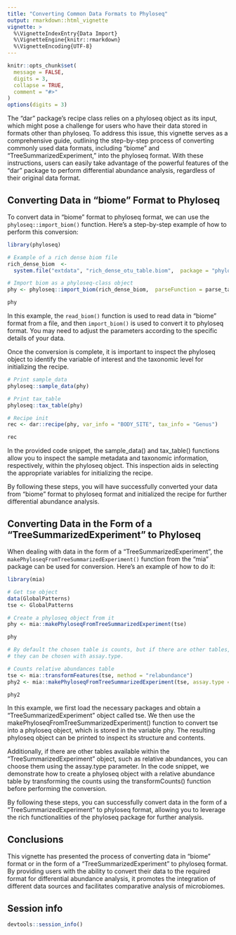 ```yaml
---
title: "Converting Common Data Formats to Phyloseq"
output: rmarkdown::html_vignette
vignette: >
  %\VignetteIndexEntry{Data Import}
  %\VignetteEngine{knitr::rmarkdown}
  %\VignetteEncoding{UTF-8}
---
```


```r
knitr::opts_chunk$set(
  message = FALSE,
  digits = 3,
  collapse = TRUE,
  comment = "#>"
)
options(digits = 3)
```

The "dar" package's recipe class relies on a phyloseq object as its input, which might pose a challenge for users who have their data stored in formats other than phyloseq. To address this issue, this vignette serves as a comprehensive guide, outlining the step-by-step process of converting commonly used data formats, including "biome" and "TreeSummarizedExperiment," into the phyloseq format. With these instructions, users can easily take advantage of the powerful features of the "dar" package to perform differential abundance analysis, regardless of their original data format.

## Converting Data in "biome" Format to Phyloseq

To convert data in "biome" format to phyloseq format, we can use the `phyloseq::import_biom()` function. Here's a step-by-step example of how to perform this conversion:

```r
library(phyloseq)

# Example of a rich dense biom file
rich_dense_biom  <-
  system.file("extdata", "rich_dense_otu_table.biom",  package = "phyloseq")

# Import biom as a phyloseq-class object
phy <- phyloseq::import_biom(rich_dense_biom,  parseFunction = parse_taxonomy_greengenes)

phy
```

In this example, the `read_biom()` function is used to read data in "biome" format from a file, and then `import_biom()` is used to convert it to phyloseq format. You may need to adjust the parameters according to the specific details of your data.

Once the conversion is complete, it is important to inspect the phyloseq object to identify the variable of interest and the taxonomic level for initializing the recipe.

```r
# Print sample_data
phyloseq::sample_data(phy)

# Print tax_table
phyloseq::tax_table(phy)

# Recipe init
rec <- dar::recipe(phy, var_info = "BODY_SITE", tax_info = "Genus")

rec
```

In the provided code snippet, the sample_data() and tax_table() functions allow you to inspect the sample metadata and taxonomic information, respectively, within the phyloseq object. This inspection aids in selecting the appropriate variables for initializing the recipe.

By following these steps, you will have successfully converted your data from "biome" format to phyloseq format and initialized the recipe for further differential abundance analysis.

## Converting Data in the Form of a "TreeSummarizedExperiment" to Phyloseq

When dealing with data in the form of a "TreeSummarizedExperiment", the `makePhyloseqFromTreeSummarizedExperiment()` function from the "mia" package can be used for conversion. Here's an example of how to do it:

```r
library(mia)

# Get tse object
data(GlobalPatterns)
tse <- GlobalPatterns

# Create a phyloseq object from it
phy <- mia::makePhyloseqFromTreeSummarizedExperiment(tse)

phy

# By default the chosen table is counts, but if there are other tables,
# they can be chosen with assay.type.

# Counts relative abundances table
tse <- mia::transformFeatures(tse, method = "relabundance")
phy2 <- mia::makePhyloseqFromTreeSummarizedExperiment(tse, assay.type = "relabundance")

phy2
```

In this example, we first load the necessary packages and obtain a "TreeSummarizedExperiment" object called tse. We then use the makePhyloseqFromTreeSummarizedExperiment() function to convert tse into a phyloseq object, which is stored in the variable phy. The resulting phyloseq object can be printed to inspect its structure and contents.

Additionally, if there are other tables available within the "TreeSummarizedExperiment" object, such as relative abundances, you can choose them using the assay.type parameter. In the code snippet, we demonstrate how to create a phyloseq object with a relative abundance table by transforming the counts using the transformCounts() function before performing the conversion.

By following these steps, you can successfully convert data in the form of a "TreeSummarizedExperiment" to phyloseq format, allowing you to leverage the rich functionalities of the phyloseq package for further analysis.

## Conclusions

This vignette has presented the process of converting data in "biome" format or in the form of a "TreeSummarizedExperiment" to phyloseq format. By providing users with the ability to convert their data to the required format for differential abundance analysis, it promotes the integration of different data sources and facilitates comparative analysis of microbiomes.

## Session info

```r
devtools::session_info()
```
